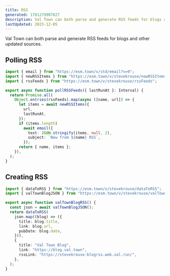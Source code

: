 ```yaml
---
title: RSS
generated: 1701279907827
description: Val Town can both parse and generate RSS feeds for blogs and other updated sources
lastUpdated: 2023-12-05
---
```


Val Town can both parse and generate RSS feeds for blogs and other updated
sources.

## Polling RSS

```ts title="Polling example" val
import { email } from "https://esm.town/v/std/email?v=9";
import { newRSSItems } from "https://esm.town/v/stevekrouse/newRSSItems";
import { rssFeeds } from "https://esm.town/v/stevekrouse/rssFeeds";

export async function pollRSSFeeds({ lastRunAt }: Interval) {
  return Promise.all(
    Object.entries(rssFeeds).map(async ([name, url]) => {
      let items = await newRSSItems({
        url,
        lastRunAt,
      });
      if (items.length)
        await email({
          text: JSON.stringify(items, null, 2),
          subject: `New from ${name} RSS`,
        });
      return { name, items };
    }),
  );
}
```

## Creating RSS

```ts title="Creating example" val
import { dataToRSS } from "https://esm.town/v/stevekrouse/dataToRSS";
import { valTownBlogJSON } from "https://esm.town/v/stevekrouse/valTownBlogJSON";

export async function valTownBlogRSS() {
  const json = await valTownBlogJSON();
  return dataToRSS(
    json.map((blog) => ({
      title: blog.title,
      link: blog.url,
      pubDate: blog.date,
    })),
    {
      title: "Val Town Blog",
      link: "https://blog.val.town",
      rssLink: "https://stevekrouse-blogrss.web.val.run/",
    },
  );
}
```

